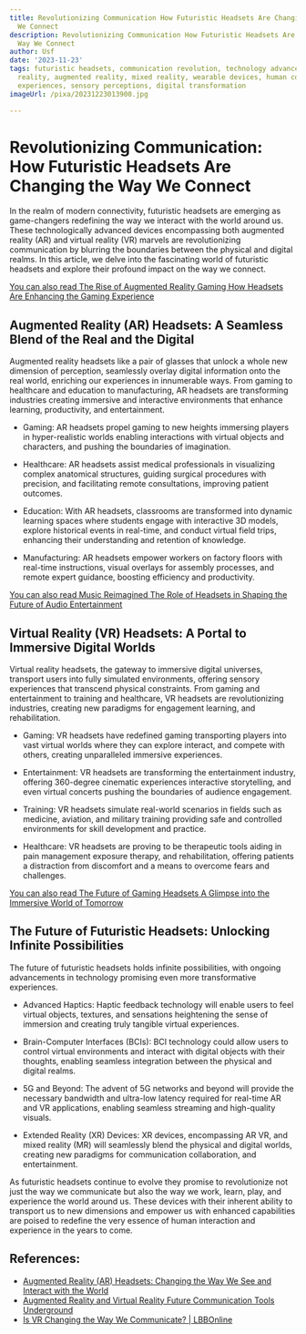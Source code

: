 ```yaml
---
title: Revolutionizing Communication How Futuristic Headsets Are Changing the Way
  We Connect
description: Revolutionizing Communication How Futuristic Headsets Are Changing the
  Way We Connect
author: Usf
date: '2023-11-23'
tags: futuristic headsets, communication revolution, technology advancements, virtual
  reality, augmented reality, mixed reality, wearable devices, human connection, immersive
  experiences, sensory perceptions, digital transformation
imageUrl: /pixa/20231223013900.jpg

---
```

# Revolutionizing  Communication: How Futuristic Headsets  Are Changing the Way We  Connect

In the realm of modern connectivity, futuristic headsets are emerging as game-changers redefining the way we interact with the world around  us. These technologically advanced devices encompassing both  augmented reality (AR) and virtual reality  (VR) marvels are revolutionizing communication by blurring the boundaries between the  physical and digital  realms. In this article, we  delve into the fascinating world of  futuristic headsets  and explore their profound impact on  the way we connect.

[You can also read The Rise of Augmented Reality Gaming How Headsets Are Enhancing the Gaming Experience](The%20Rise%20of%20Augmented%20Reality%20Gaming%20How%20Headsets%20Are%20Enhancing%20the%20Gaming%20Experience)


## Augmented Reality (AR) Headsets: A Seamless Blend  of the Real and the Digital

Augmented reality headsets like a pair of glasses  that unlock a  whole new dimension of perception, seamlessly overlay digital information  onto the real world, enriching our experiences in innumerable ways. From  gaming to healthcare and education to manufacturing, AR headsets are transforming industries creating immersive and interactive environments that enhance learning, productivity, and entertainment.

*  Gaming: AR headsets propel gaming to new heights immersing players in hyper-realistic worlds enabling interactions with virtual  objects and characters, and pushing the boundaries of imagination.

*  Healthcare: AR headsets assist medical  professionals  in visualizing complex anatomical structures, guiding  surgical procedures with precision, and  facilitating remote consultations, improving patient outcomes.

* Education: With AR  headsets, classrooms are transformed into dynamic learning spaces where students engage with interactive 3D models, explore historical  events in real-time, and conduct virtual  field trips, enhancing their understanding and retention of knowledge.

* Manufacturing: AR headsets  empower workers on factory  floors with real-time instructions, visual  overlays for assembly processes, and remote expert guidance, boosting efficiency and productivity.

[You can also read Music Reimagined The  Role of Headsets in  Shaping the Future of Audio Entertainment](Music%20Reimagined%20The%20Role%20of%20Headsets%20in%20Shaping%20the%20Future%20of%20Audio%20Entertainment)


## Virtual Reality (VR) Headsets: A Portal to  Immersive Digital Worlds

Virtual reality headsets, the gateway to immersive digital universes,  transport users into  fully simulated environments,  offering  sensory experiences that  transcend  physical constraints. From gaming and entertainment to training and healthcare, VR headsets are revolutionizing industries, creating new paradigms for engagement learning, and rehabilitation.

* Gaming:  VR headsets have  redefined gaming transporting  players into vast virtual worlds  where they can explore interact, and compete  with others, creating unparalleled immersive experiences.

* Entertainment: VR headsets are transforming the entertainment industry, offering 360-degree cinematic  experiences interactive storytelling, and even virtual concerts pushing the boundaries of audience engagement.

* Training: VR headsets simulate real-world scenarios in fields such as medicine, aviation, and military training providing safe and controlled environments for skill development and practice.

*  Healthcare:  VR headsets are proving to be therapeutic tools aiding in pain management exposure therapy, and rehabilitation, offering patients a distraction from discomfort and a means to overcome fears and challenges.

[You can also read The Future of Gaming Headsets A Glimpse into the Immersive World of Tomorrow](The%20Future%20of%20Gaming%20Headsets%20A%20Glimpse%20into%20the%20Immersive%20World%20of%20Tomorrow)


## The Future  of Futuristic Headsets: Unlocking Infinite  Possibilities

The future of futuristic headsets holds infinite possibilities,  with ongoing advancements in technology promising even more transformative experiences.

* Advanced Haptics: Haptic  feedback technology will  enable users to  feel virtual objects, textures, and sensations heightening the sense of immersion and creating truly tangible virtual experiences.

* Brain-Computer Interfaces (BCIs): BCI technology could allow users to control virtual environments and interact  with digital objects with their thoughts, enabling seamless integration between the physical and digital realms.

* 5G and Beyond: The advent of 5G networks and beyond will provide the necessary bandwidth and  ultra-low latency required for real-time AR and VR applications, enabling seamless streaming and high-quality visuals.

*  Extended Reality (XR) Devices: XR devices, encompassing AR VR, and mixed reality (MR) will  seamlessly blend  the  physical and digital worlds, creating new paradigms  for communication collaboration, and entertainment.

As futuristic headsets continue to evolve they promise to revolutionize not just the way we communicate but also the way we work,  learn, play, and experience the world around us. These devices with their inherent ability to transport us to new  dimensions  and empower us with enhanced  capabilities are poised to  redefine  the very essence of human interaction and experience in the years to come.

## References:
- [Augmented Reality (AR) Headsets: Changing the Way We See and Interact with the World](https://copperpod.medium.com/augmented-reality-ar-headsets-changing-the-way-we-see-and-interact-with-the-world-5284ba1e1a33)
- [Augmented Reality and Virtual Reality Future Communication Tools Underground](https://utilitiesone.com/augmented-reality-and-virtual-reality-future-communication-tools-underground)
- [Is VR Changing the Way We Communicate? | LBBOnline](https://lbbonline.com/news/is-vr-changing-the-way-we-communicate-2)
